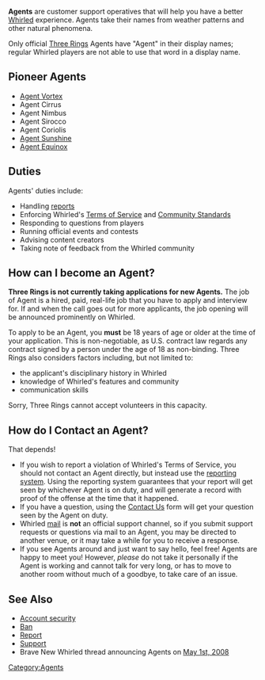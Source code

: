 '''Agents''' are customer support operatives that will help you have a better [[Whirled]] experience.  Agents take their names from weather patterns and other natural phenomena.

Only official [[Three Rings]] Agents have "Agent" in their display names; regular Whirled players are not able to use that word in a display name.

==Pioneer Agents==
*[[User:Vortex|Agent Vortex]]
*Agent Cirrus
*Agent Nimbus
*Agent Sirocco
*Agent Coriolis
*[http://www.whirled.com/#people-14134 Agent Sunshine]
*[[user:Equinox|Agent Equinox]]

==Duties==
Agents' duties include:
* Handling [[report|reports]]
* Enforcing Whirled's [[Terms of Service]] and [[Community Standards]]
* Responding to questions from players
* Running official events and contests
* Advising content creators
* Taking note of feedback from the Whirled community

==How can I become an Agent?==
'''Three Rings is not currently taking applications for new Agents.'''  The job of Agent is a hired, paid, real-life job that you have to apply and interview for.  If and when the call goes out for more applicants, the job opening will be announced prominently on Whirled. 

To apply to be an Agent, you '''must''' be 18 years of age or older at the time of your application.  This is non-negotiable, as U.S. contract law regards any contract signed by a person under the age of 18 as non-binding.  Three Rings also considers factors including, but not limited to:
* the applicant's disciplinary history in Whirled
* knowledge of Whirled's features and community
* communication skills

Sorry, Three Rings cannot accept volunteers in this capacity.

==How do I Contact an Agent?==
That depends!
* If you wish to report a violation of Whirled's Terms of Service, you should not contact an Agent directly, but instead use the [[report|reporting system]].  Using the reporting system guarantees that your report will get seen by whichever Agent is on duty, and will generate a record with proof of the offense at the time that it happened.
* If you have a question, using the [http://www.whirled.com/#support Contact Us] form will get your question seen by the Agent on duty.
* Whirled [[mail]] is '''not''' an official support channel, so if you submit support requests or questions via mail to an Agent, you may be directed to another venue, or it may take a while for you to receive a response.
* If you see Agents around and just want to say hello, feel free!  Agents are happy to meet you!  However, ''please'' do not take it personally if the Agent is working and cannot talk for very long, or has to move to another room without much of a goodbye, to take care of an issue.

==See Also==
*[[Account security]]
*[[Ban]]
*[[Report]]
*[[Support]]
*Brave New Whirled thread announcing Agents on [http://www.whirled.com/#groups-t_1031 May 1st, 2008]
[[Category:Agents]]